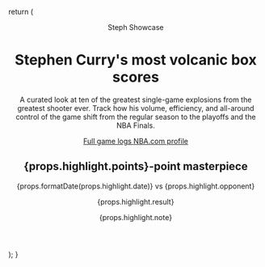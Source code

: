 
  return (
    <header class="dashboard-hero">
      <div>
        <p class="eyebrow">Steph Showcase</p>
        <h1>Stephen Curry&apos;s most volcanic box scores</h1>
        <p class="lead">
          A curated look at ten of the greatest single-game explosions from the greatest shooter ever.
          Track how his volume, efficiency, and all-around control of the game shift from the regular
          season to the playoffs and the NBA Finals.
        </p>
        <div class="hero-links">
          <A
            class="cta"
            href="https://www.basketball-reference.com/players/c/curryst01/gamelog/"
            target="_blank"
            rel="noreferrer"
          >
            Full game logs
          </A>
          <A
            class="cta secondary"
            href="https://www.nba.com/player/201939/stephen-curry"
            target="_blank"
            rel="noreferrer"
          >
            NBA.com profile
          </A>
        </div>
      </div>
      <aside class="hero-highlight">
        <h2>{props.highlight.points}-point masterpiece</h2>
        <p>
          {props.formatDate(props.highlight.date)} vs {props.highlight.opponent}
        </p>
        <p class="result-tag">{props.highlight.result}</p>
        <p class="note">{props.highlight.note}</p>
      </aside>
    </header>
  );
}
